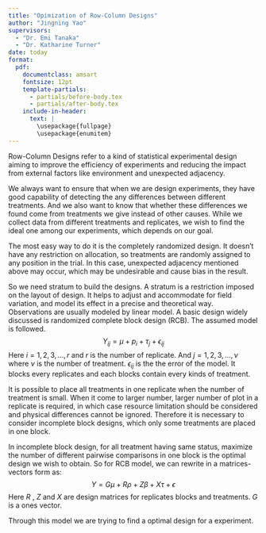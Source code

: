 ```yaml
---
title: "Opimization of Row-Column Designs"
author: "Jingning Yao"
supervisors:
  - "Dr. Emi Tanaka"
  - "Dr. Katharine Turner"
date: today
format: 
  pdf: 
    documentclass: amsart
    fontsize: 12pt
    template-partials:
      - partials/before-body.tex
      - partials/after-body.tex
    include-in-header:
      text: |
        \usepackage{fullpage}
        \usepackage{enumitem}
---
```


Row-Column Designs refer to a kind of statistical experimental design aiming to improve the efficiency of experiments and reducing the impact from external factors like environment and unexpected adjacency.

We always want to ensure that when we are design experiments, they have good capability of detecting the any differences between different treatments. And we also want to know that whether these differences we found come from treatments we give instead of other causes. While we collect data from different treatments and replicates, we wish to find the ideal one among our experiments, which depends on our goal.

The most easy way to do it is the completely randomized design. It doesn't have any restriction on allocation, so treatments are randomly assigned to any position in the trial. In this case, unexpected adjacency mentioned above may occur, which may be undesirable and cause bias in the result.

So we need stratum to build the designs. A stratum is a restriction imposed on the layout of design. It helps to adjust and accommodate for field variation, and model its effect in a precise and theoretical way. Observations are usually modeled by linear model. A basic design widely discussed is randomized complete block design (RCB). The assumed model is followed. 
$$Y_{ij} = \mu + p_i + \tau_j + \epsilon_{ij}$$
Here $i=1,2,3,...,r$ and $r$ is the number of replicate. And $j=1,2,3,...,\nu$ where $\nu$ is the number of treatment. $\epsilon_{ij}$ is the the error of the model. It blocks every replicates and each blocks contain every kinds of treatment.

It is possible to place all treatments in one replicate when the number of treatment is small. When it come to larger number, larger number of plot in a replicate is required, in which case resource limitation should be considered and physical differences cannot be ignored. Therefore it is necessary to consider incomplete block designs, which only some treatments are placed in one block. 

In incomplete block design, for all treatment having same status, maximize the number of different pairwise comparisons in one block is the optimal design we wish to obtain. So for RCB model, we can rewrite in a matrices-vectors form as:
$$Y=G\mu +R\rho+Z\beta+X\tau+\epsilon$$
Here $R$ , $Z$ and $X$ are design matrices for replicates blocks and treatments. $G$ is a ones vector.

Through this model we are trying to find a optimal design for a experiment.

